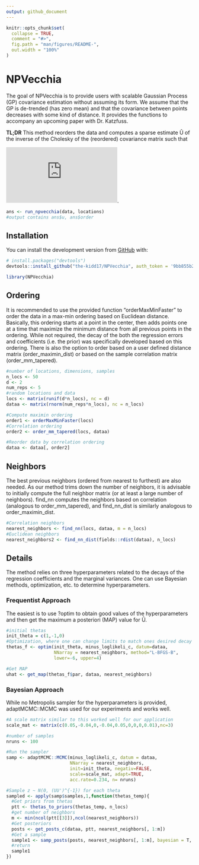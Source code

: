 ```yaml
---
output: github_document
---
```


<!-- README.md is generated from README.Rmd. Please edit that file -->

```r
knitr::opts_chunk$set(
  collapse = TRUE,
  comment = "#>",
  fig.path = "man/figures/README-",
  out.width = "100%"
)
```
# NPVecchia

<!-- badges: start -->
<!-- badges: end -->

The goal of NPVecchia is to provide users with scalable Gaussian Process (GP) covariance estimation without assuming its form. We assume that the GP is de-trended (has zero mean) and that the covariance between points decreases with some kind of distance. It provides the functions to accompany an upcoming paper with Dr. Katzfuss. 

**TL;DR** This method reorders the data and computes a sparse estimate &#219; of the inverse of the Cholesky of the (reordered) covariance matrix such that

![equation](https://latex.codecogs.com/png.latex?%5CSigma%5E%7B-1%7D%20%3D%20%5Chat%7BU%7D%20%5Chat%7BU%7D%27).

``` r 
ans <- run_npvecchia(data, locations)
#output contains ans$u, ans$order
```
## Installation

You can install the development version from [GitHub](https://github.com/) with:

``` r
# install.packages("devtools")
devtools::install_github("the-kidd17/NPVecchia", auth_token = '9bb855b22568430e75d0163d0235a238dcdf28a1')
```


```r
library(NPVecchia)
```

## Ordering

It is recommended to use the provided function "orderMaxMinFaster" to order the data in a max-min ordering based on Euclidean distance. Basically, this ordering starts at a point in the center, then adds points one at a time that maximize the minimum distance from all previous points in the ordering. While not required, the decay of the both the regression errors and coefficients (i.e. the prior) was specifically developed based on this ordering. There is also the option to order based on a user defined distance matrix (order_maximin_dist) or based on the sample correlation matrix (order_mm_tapered).

```r
#number of locations, dimensions, samples
n_locs <- 50
d <- 2
num_reps <- 5
#random locations and data
locs <- matrix(runif(d*n_locs), nc = d)
dataa <- matrix(rnorm(num_reps*n_locs), nc = n_locs)

#Compute maximin ordering
order1 <- orderMaxMinFaster(locs)
#Correlation ordering
order2 <- order_mm_tapered(locs, dataa)

#Reorder data by correlation ordering
dataa <- dataa[, order2]
```

## Neighbors

The best previous neighbors (ordered from nearest to furthest) are also needed. As our method trims down the number of neighbors, it is advisable to initially compute the full neighbor matrix (or at least a large number of neighbors). find_nn computes the neighbors based on correlation (analogous to order_mm_tapered), and find_nn_dist is similarly analogous to order_maximin_dist. 

```r
#Correlation neighbors
nearest_neighbors <- find_nn(locs, dataa, m = n_locs)
#Euclidean neighbors
nearest_neighbors2 <- find_nn_dist(fields::rdist(dataa), n_locs)
```

## Details

The method relies on three hyperparameters related to the decays of the regression coefficients and the marginal variances. One can use Bayesian methods, optimization, etc. to determine hyperparameters. 

### Frequentist Approach

The easiest is to use ?optim to obtain good values of the hyperparameters and then get the maximum a posteriori (MAP) value for &#219;. 

```r
#initial thetas
init_theta = c(1,-1,0)
#Optimization, where one can change limits to match ones desired decay
thetas_f <- optim(init_theta, minus_loglikeli_c, datum=dataa,
                  NNarray = nearest_neighbors, method="L-BFGS-B",
                  lower=-6, upper=4)

#Get MAP
uhat <- get_map(thetas_f$par, dataa, nearest_neighbors)
```

### Bayesian Approach

While no Metropolis sampler for the hyperparameters is provided, adaptMCMC::MCMC was used for our experiments and works well.

```r
#A scale matrix similar to this worked well for our application
scale_mat <- matrix(c(0.05,-0.04,0,-0.04,0.05,0,0,0,0.01),nc=3)

#number of samples
nruns <- 100

#Run the sampler
samp <- adaptMCMC::MCMC(minus_loglikeli_c, datum = dataa, 
                        NNarray = nearest_neighbors,
                        init=init_theta, negativ=FALSE,
                        scale=scale_mat, adapt=TRUE, 
                        acc.rate=0.234, n= nruns)

#Sample z ~ N(0, (UU')^{-1}) for each theta
sampled <- apply(samp$samples,1,function(thetas_temp){
  #Get priors from thetas
  ptt <- thetas_to_priors(thetas_temp, n_locs)
  #get number of neighbors
  m <- min(ncol(ptt[[3]]),ncol(nearest_neighbors))
  #Get posteriors
  posts <- get_posts_c(dataa, ptt, nearest_neighbors[, 1:m])
  #Get a sample 
  sample1 <- samp_posts(posts, nearest_neighbors[, 1:m], bayesian = T, uhat = F)
  #return
  sample1
})

```

